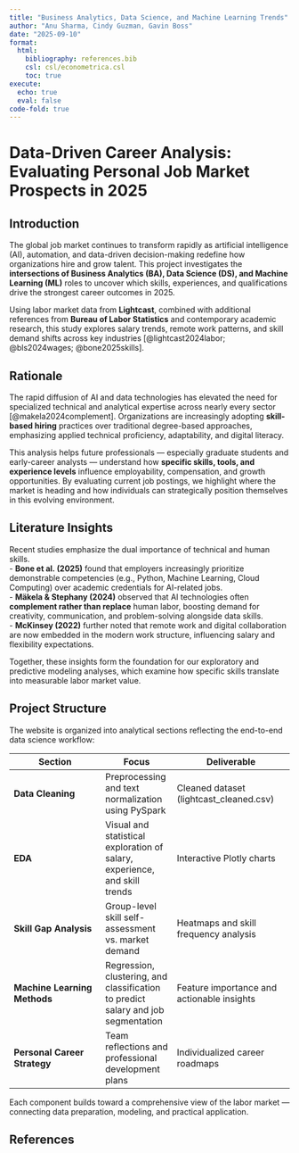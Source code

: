```yaml
---
title: "Business Analytics, Data Science, and Machine Learning Trends"
author: "Anu Sharma, Cindy Guzman, Gavin Boss"
date: "2025-09-10"
format:
  html:
    bibliography: references.bib
    csl: csl/econometrica.csl
    toc: true
execute:
  echo: true
  eval: false
code-fold: true
---
```


# Data-Driven Career Analysis: Evaluating Personal Job Market Prospects in 2025

## Introduction

The global job market continues to transform rapidly as artificial intelligence (AI), automation, and data-driven decision-making redefine how organizations hire and grow talent. This project investigates the **intersections of Business Analytics (BA), Data Science (DS), and Machine Learning (ML)** roles to uncover which skills, experiences, and qualifications drive the strongest career outcomes in 2025.  

Using labor market data from **Lightcast**, combined with additional references from **Bureau of Labor Statistics** and contemporary academic research, this study explores salary trends, remote work patterns, and skill demand shifts across key industries [@lightcast2024labor; @bls2024wages; @bone2025skills].

## Rationale

The rapid diffusion of AI and data technologies has elevated the need for specialized technical and analytical expertise across nearly every sector [@makela2024complement]. Organizations are increasingly adopting **skill-based hiring** practices over traditional degree-based approaches, emphasizing applied technical proficiency, adaptability, and digital literacy.  

This analysis helps future professionals — especially graduate students and early-career analysts — understand how **specific skills, tools, and experience levels** influence employability, compensation, and growth opportunities. By evaluating current job postings, we highlight where the market is heading and how individuals can strategically position themselves in this evolving environment.

## Literature Insights

Recent studies emphasize the dual importance of technical and human skills.  
- **Bone et al. (2025)** found that employers increasingly prioritize demonstrable competencies (e.g., Python, Machine Learning, Cloud Computing) over academic credentials for AI-related jobs.  
- **Mäkela & Stephany (2024)** observed that AI technologies often **complement rather than replace** human labor, boosting demand for creativity, communication, and problem-solving alongside data skills.  
- **McKinsey (2022)** further noted that remote work and digital collaboration are now embedded in the modern work structure, influencing salary and flexibility expectations.

Together, these insights form the foundation for our exploratory and predictive modeling analyses, which examine how specific skills translate into measurable labor market value.

## Project Structure

The website is organized into analytical sections reflecting the end-to-end data science workflow:

| Section | Focus | Deliverable |
|----------|--------|-------------|
| **Data Cleaning** | Preprocessing and text normalization using PySpark | Cleaned dataset (lightcast_cleaned.csv) |
| **EDA** | Visual and statistical exploration of salary, experience, and skill trends | Interactive Plotly charts |
| **Skill Gap Analysis** | Group-level skill self-assessment vs. market demand | Heatmaps and skill frequency analysis |
| **Machine Learning Methods** | Regression, clustering, and classification to predict salary and job segmentation | Feature importance and actionable insights |
| **Personal Career Strategy** | Team reflections and professional development plans | Individualized career roadmaps |

Each component builds toward a comprehensive view of the labor market — connecting data preparation, modeling, and practical application.

## References
